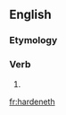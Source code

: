 ==English==

===Etymology===
{{suffix|en|harden|eth}}

===Verb===
{{head|en|verb form}}

# {{en-archaic third-person singular of|harden}}

[[fr:hardeneth]]